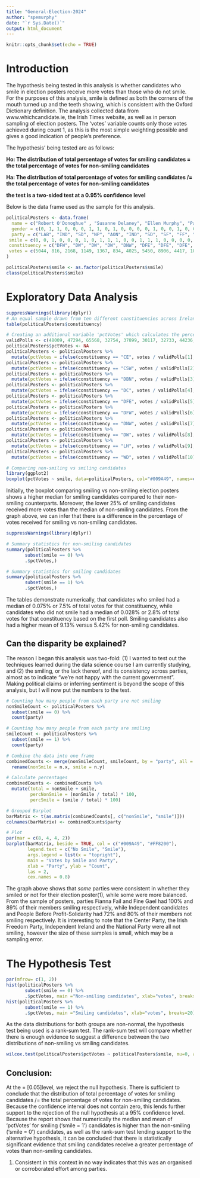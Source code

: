 ```yaml
---
title: "General-Election-2024"
author: "spemurphy"
date: "`r Sys.Date()`"
output: html_document
---
```


```r
knitr::opts_chunk$set(echo = TRUE)
```

# Introduction

The hypothesis being tested in this analysis is whether candidates who smile in election posters receive more votes than those who do not smile. For the purposes of this analysis, smile is defined as both the corners of the mouth turned up and the teeth showing, which is consistent with the Oxford Dictionary definition. 
The analysis collected data from www.whichcandidate.ie, the Irish Times website, as well as in person sampling of election posters. The 'votes' variable counts only those votes achieved during count 1, as this is the most simple weighting possible and gives a good indication of people's preference. 

The hypothesis' being tested are as follows:

**Ho: The distribution of total percentage of votes for smiling candidates = the total percentage of votes for non-smiling candidates**

**Ha: The distribution of total percentage of votes for smiling candidates /= the total percentage of votes for non-smiling candidates**

**the test is a two-sided test at a 0.95% confidence level**

Below is the data frame used as the sample for this analysis.


```r
politicalPosters <- data.frame(
  name = c("Robert O'Donoghue" , "Susanne Delaney", "Ellen Murphy", "Patrick Quinlan", "Edward MacManus", "Darren Jack Kelly", "Joan Hopkins", "Anne Graves", "Darragh O'Brien", "Lorraine Clifford-Lee", "Joe O'Brien", "Duncan Smith", "Ollie Power", "Dean Mulligan", "Margaret McGovern", "Conor Reddy", "Stephen Redmond", "Caroline Conroy", "Diarmuid MacDubhglas", "Rory Hearne", "John Nisbet", "Ian Croft", "James Morris", "Cian O'Callaghan", "Shane Folan", "Barry Henegen", "Bernard Mulvany", "Michael Burke", "Brian Garrigan", "Stephen Doyle", "David Healy", "Jamie McGlue", "John Lyons", "Dessie Ellis", "Pascal Donoghoe", "Mary Lou McDonald", "Marie Sherlock", "Janice Boylan", "Clare Daly", "Gary Gannon", "Neasa Hourigan", "Gerard Hutch", "Eoghan O Ceannabhain", "Ian Noel Smyth", "Jack Chambers", "Ruth Coppinger", "Emer Curie", "Breda Hanaphy", "Roderic O'Gorman", "Ellen Troy", "John Walsh", "Alan Farrell", "Manju Devi", "Grace Boland", "Bryn Edwards", "Ben Gilroy", "Robbie Loughlin", "Tony Murphy", "Louise O'Reilly", "John Oakes", "Kathryn Bermingham", "Pat Buckley", "Mona Stromsoe", "Mark Stanton", "Noel McCarthy", "Asch Ni Fhinn", "Liam Quaide", "Medhi Ozcinar", "Deirdre O'Brien", "James O'Connor", "Holly Cairns", "Tim Lombard", "Michael Collins", "Zoe Laplaud", "Mary Ryder", "Mairead Ruane", "Donnchadh O Seaghdha", "Christopher O'Sullivan", "Clare O'Callaghan", "Noel O'Donovan", "David Bradley", "David Brennan", "Marianne Butler", "Paula Butterly", "Antoin Watters", "James Renaghan", "Tracy O'Hanlon", "Derek McElearney", "Kevin Callan", "Joanna Byrne", "Mary Butler", "Ronan Cleary", "Frank Conway", "David Cullinane", "John D Walsh", "Matt Shanahan", "Mary Roche", "Marc O Cathasaigh", "Sadhbh O'Neill", "Patrick Curtin"),
  gender = c(0, 1, 1, 0, 0, 0, 1, 1, 0, 1, 0, 0, 0, 0, 1, 0, 0, 1, 0, 0, 0, 0, 0, 0, 0, 0, 0, 0, 0, 0, 0, 0, 0, 0, 0, 1, 1, 1, 1, 0, 1, 0, 0, 0, 0, 1, 1, 1, 0, 1, 0, 0, 1, 1, 0, 0, 0, 0, 1, 0, 1, 0, 1, 0, 0, 1, 0, 0, 1, 0, 1, 0, 0, 1, 1, 1, 0, 0, 1, 0, 0, 0, 1, 1, 0, 0, 1, 0, 0, 1, 1, 0, 0, 0, 0, 0, 1, 0, 1, 0), 
  party = c("LAB", "IND", "SD", "NP", "AON", "IND", "SD", "SF", "FF", "FF", "GP", "LAB", "PBPS", "I4C", "AON", "PBPS", "NP", "GP", "IND", "SD", "LAB", "CEN", "AON", "SD", "LAB", "IND", "PBPS", "IND", "IND", "IND", "GP", "IND", "IND", "SF", "FG", "SF", "LAB", "SF", "I4C", "SD", "GP", "IND", "PBPS", "AON", "FF", "PBPS", "FG", "SF", "GP", "AON", "LAB", "FG", "FF", "FG", "PBPS", "IND", "AON", "IND", "SF", "IFP", "II", "SF", "AON", "FG", "FG", "PBPS", "SD", "SF", "FF", "FF", "SD", "FG", "II", "PBPS", "GP", "AON", "SF", "FF", "SF", "FG", "IND", "IND", "GP", "FG", "SF", "PBPS", "IND", "IP", "IND", "SF", "FF", "AON", "IND", "SF", "IP", "IND", "SD", "GP", "LAB", "PBPS"),
 smile = c(0, 0, 1, 0, 0, 0, 1, 0, 1, 1, 1, 0, 0, 1, 1, 1, 0, 0, 0, 0, 0, 0, 1, 0, 1, 1, 0, 1, 0, 0, 1, 1, 0, 0, 0, 1, 1, 1, 1, 0, 0, 0, 1, 0, 1, 0, 1, 0, 1, 1, 1, 1, 1, 1, 0, 0, 0, 1, 1, 0, 0, 1, 1, 1, 1, 0, 1, 0, 1, 1, 1, 1, 0, 0, 1, 1, 0, 1, 1, 1, 0, 1, 1, 1, 1, 0, 0, 0, 0, 0, 1, 0, 0, 1, 1, 0, 0, 0, 0, 0),
 constituency = c("DFW", "DW", "DW", "DW", "DNW", "DFE", "DFE", "DFE", "DFE", "DFW", "DFW", "DFE", "DFE", "DFE", "DFE", "DNW", "DNW", "DNW", "DNW", "DNW", "DNW", "DNW", "DNW", "DBN", "DBN", "DBN", "DBN", "DBN", "DBN", "DBN", "DBN", "DBN", "DBN", "DNW", "DC", "DC", "DC", "DC", "DC","DC","DC","DC","DC","DC", "DW","DW","DW","DW","DW","DW","DW","DFE", "DFE", "DFW","DFW","DFW","DFW","DFW","DFW","DFW", "CE", "CE","CE","CE","CE","CE","CE","CE","CE","CE", "CSW", "CSW","CSW","CSW","CSW","CSW","CSW","CSW","CSW","CSW", "LH","LH","LH","LH","LH","LH","LH","LH","LH","LH", "WD", "WD", "WD", "WD", "WD", "WD", "WD", "WD", "WD", "WD"), 
 votes = c(5044, 816, 2168, 1149, 1367, 834, 4025, 5450, 8906, 4417, 10, 5396, 750, 2234, 1549, 2917, 1209, 943, 463, 4631, 779, 183, 2460, 9738, 2921, 3602, 2046, 1379, 747, 104, 2107, 252, 1829, 5562, 5493, 6389, 2465, 1257, 1317, 4353, 1952, 3098, 1471, 715, 9446, 3552, 6791, 1567, 2909, 2453, 2455, 5379, 940, 4583, 1392, 417, 1163, 3588, 6965, 392, 842, 5901, 1789, 5740, 5364, 662, 4791, 671, 5196, 5891, 9421, 5003, 11002, 349, 349, 707, 835, 9115, 1448, 6122, 157, 671, 1504, 5646, 3676, 1671, 234, 119, 3223, 8169, 9962, 1664, 715, 11936, 482, 5355, 2717, 1671, 1500, 643)
)

politicalPosters$smile <- as.factor(politicalPosters$smile)
class(politicalPosters$smile)
```


# Exploratory Data Analysis


```r
suppressWarnings(library(dplyr))
# An equal sample drawn from ten different constituencies across Ireland
table(politicalPosters$constituency)

# Creating an additional variable 'pctVotes' which calculates the percentage of votes received by each candidate based on the valid polls for each constituency.
validPolls <- c(48009, 47294, 65568, 32754, 37899, 30117, 32733, 44236, 63735, 53650)
politicalPosters$pctVotes <- NA
politicalPosters <- politicalPosters %>%
  mutate(pctVotes = ifelse(constituency == "CE", votes / validPolls[1], pctVotes))
politicalPosters <- politicalPosters %>%
  mutate(pctVotes = ifelse(constituency == "CSW", votes / validPolls[2], pctVotes))
politicalPosters <- politicalPosters %>%
  mutate(pctVotes = ifelse(constituency == "DBN", votes / validPolls[3], pctVotes))
politicalPosters <- politicalPosters %>%
  mutate(pctVotes = ifelse(constituency == "DC", votes / validPolls[4], pctVotes))
politicalPosters <- politicalPosters %>%
  mutate(pctVotes = ifelse(constituency == "DFE", votes / validPolls[5], pctVotes))
politicalPosters <- politicalPosters %>%
  mutate(pctVotes = ifelse(constituency == "DFW", votes / validPolls[6], pctVotes))
politicalPosters <- politicalPosters %>%
  mutate(pctVotes = ifelse(constituency == "DNW", votes / validPolls[7], pctVotes))
politicalPosters <- politicalPosters %>%
  mutate(pctVotes = ifelse(constituency == "DW", votes / validPolls[8], pctVotes))
politicalPosters <- politicalPosters %>%
  mutate(pctVotes = ifelse(constituency == "LH", votes / validPolls[9], pctVotes))
politicalPosters <- politicalPosters %>%
  mutate(pctVotes = ifelse(constituency == "WD", votes / validPolls[10], pctVotes))
```

```r
# Comparing non-smiling vs smiling candidates
library(ggplot2)
boxplot(pctVotes ~ smile, data=politicalPosters, col="#009A49", names=c("no smile", "smile"))
```

Initially, the boxplot comparing smiling vs non-smiling election posters shows a higher median for smiling candidates compared to their non-smiling counterparts. Moreover, the lower 25% of smiling candidates received more votes than the median of non-smiling candidates. From the graph above, we can infer that there is a difference in the percentage of votes received for smiling vs non-smiling candidates. 

```r
suppressWarnings(library(dplyr))

# Summary statistics for non-smiling candidates
summary(politicalPosters %>%
       subset(smile == 0) %>%
       .$pctVotes,)

# Summary statistics for smiling candidates
summary(politicalPosters %>%
       subset(smile == 1) %>%
       .$pctVotes,)
```
The tables demonstrate numerically, that candidates who smiled had a median of 0.075% or 7.5% of total votes for that constituency, while candidates who did not smile had a median of 0.028% or 2.8% of total votes for that constituency based on the first poll. Smiling candidates also had a higher mean of 9.13% versus 5.42% for non-smiling candidates. 

## Can the disparity be explained?

The reason I began this analysis was two-fold: (1) I wanted to test out the techniques learned during the data science course I am currently studying, and (2) the smiling, or the lack thereof, and its consistency across parties, almost as to indicate "we're not happy with the current government". Making political claims or inferring sentiment is beyond the scope of this analysis, but I will now put the numbers to the test. 

```r
# Counting how many people from each party are not smiling
nonSmileCount <- politicalPosters %>%
  subset(smile == 0) %>%
  count(party)

# Counting how many people from each party are smiling
smileCount <- politicalPosters %>%
  subset(smile == 1) %>%
  count(party)

# Combine the data into one frame
combinedCounts <- merge(nonSmileCount, smileCount, by = "party", all = TRUE) %>%
  rename(nonSmile = n.x, smile = n.y)

# Calculate percentages
combinedCounts <- combinedCounts %>%
  mutate(total = nonSmile + smile,
         percNonSmile = (nonSmile / total) * 100,
         percSmile = (smile / total) * 100)

# Grouped Barplot
barMatrix <- t(as.matrix(combinedCounts[, c("nonSmile", "smile")]))
colnames(barMatrix) <- combinedCounts$party

# Plot
par(mar = c(8, 4, 4, 2))
barplot(barMatrix, beside = TRUE, col = c("#009A49", "#FF8200"),
        legend.text = c("No Smile", "Smile"), 
        args.legend = list(x = "topright"),
        main = "Votes by Smile and Party",
        xlab = "Party", ylab = "Count",
        las = 2,
        cex.names = 0.8)
```

The graph above shows that *some* parties were consistent in whether they smiled or not for their election poster(1), while some were more balanced. From the sample of posters, parties Fianna Fail and Fine Gael had 100% and 89% of their members smiling respectively, while Independent candidates and People Before Profit-Solidarity had 72% and 80% of their members not smiling respectively. It is interesting to note that the Center Party, the Irish Freedom Party, Independent Ireland and the National Party were all not smiling, however the size of these samples is small, which may be a sampling error.

# The Hypothesis Test

```r
par(mfrow= c(1, 2))
hist(politicalPosters %>%
       subset(smile == 0) %>%
       .$pctVotes, main ="Non-smiling candidates", xlab="votes", breaks=20)
hist(politicalPosters %>%
       subset(smile == 1) %>%
       .$pctVotes, main ="Smiling candidates", xlab="votes", breaks=20)
```


As the data distributions for both groups are non-normal, the hypothesis test being used is a rank-sum test. The rank-sum test will compare whether there is enough evidence to suggest a difference between the two distributions of non-smiling vs smiling candidates. 

```r
wilcox.test(politicalPosters$pctVotes ~ politicalPosters$smile, mu=0, alt="two.sided", conf.int=T, conf.level=0.95, paired=F, exact=F, correct=T)
```

## Conclusion: 

At the = [0.05]level, we reject the null hypothesis. There is sufficient to conclude that the distribution of total percentage of votes for smiling candidates /= the total percentage of votes for non-smiling candidates. Because the confidence interval does not contain zero, this lends further support to the rejection of the null hypothesis at a 95% confidence level. Because the report shows that numerically the median and mean of 'pctVotes' for smiling ('smile = 1') candidates is higher than the non-smiling ('smile = 0') candidates, as well as the rank-sum test lending support to the alternative hypothesis, it can be concluded that there is statistically significant evidence that smiling candidates receive a greater percentage of votes than non-smiling candidates. 


(1) Consistent in this context in no way indicates that this was an organised or corroborated effort among parties. 
